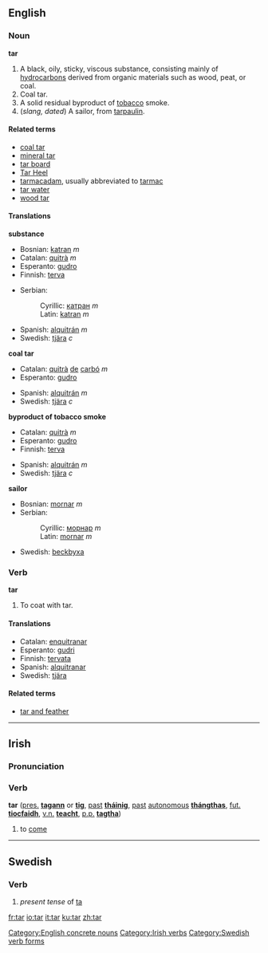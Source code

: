 ==English==
===Noun===
'''tar'''

# A black, oily, sticky, viscous substance, consisting mainly of [[hydrocarbons]] derived from organic materials such as wood, peat, or coal.
# Coal tar.
# A solid residual byproduct of [[tobacco]] smoke.
# (''slang, dated'') A sailor, from [[tarpaulin]].

====Related terms====
*[[coal tar]]
*[[mineral tar]]
*[[tar board]]
*[[Tar Heel]]
*[[tarmacadam]], usually abbreviated to [[tarmac]]
*[[tar water]]
*[[wood tar]]

====Translations====
'''substance'''
{{top}}
*Bosnian: [[katran]] ''m''
*Catalan: [[quitrà]] ''m''
*Esperanto: [[gudro]]
*Finnish: [[terva]]
{{mid}}
*Serbian:
*:Cyrillic: [[катран]] ''m''
*:Latin: [[katran]] ''m''
*Spanish: [[alquitrán]] ''m''
*Swedish: [[tjära]] ''c''
{{bottom}}

'''coal tar'''
{{top}}
*Catalan: [[quitrà]] [[de]] [[carbó]] ''m''
*Esperanto: [[gudro]]
{{mid}}
*Spanish: [[alquitrán]] ''m''
*Swedish: [[tjära]] ''c''
{{bottom}}

'''byproduct of tobacco smoke'''
{{top}}
*Catalan: [[quitrà]] ''m''
*Esperanto: [[gudro]]
*Finnish: [[terva]]
{{mid}}
*Spanish: [[alquitrán]] ''m''
*Swedish: [[tjära]] ''c''
{{bottom}}

'''sailor'''
{{top}}
*Bosnian: [[mornar]] ''m''
*Serbian:
*:Cyrillic: [[морнар]] ''m''
*:Latin: [[mornar]] ''m''

{{mid}}
*Swedish: [[beckbyxa]]
{{bottom}}

===Verb===
'''tar'''

# To coat with tar.

====Translations====
*Catalan: [[enquitranar]] 
*Esperanto: [[gudri]]
*Finnish: [[tervata]]
*Spanish: [[alquitranar]] 
*Swedish: [[tjära]]

====Related terms====
*[[tar and feather]]

[[Category:English concrete nouns]]

----

==Irish==
===Pronunciation===
{{IPA|[tar]}}

===Verb===
'''tar''' ([[present|pres.]] '''[[tagann]]''' or '''[[tig]]''', [[past]] '''[[tháinig]]''', [[past]] [[autonomous]] '''[[thángthas]]''', [[future|fut.]] '''[[tiocfaidh]]''', [[verbal noun|v.n.]] '''[[teacht]]''', [[past participle|p.p.]] '''[[tagtha]]''')

#to [[come]]

[[Category:Irish verbs]]

----

==Swedish==
===Verb===

#''present tense'' of [[ta]]

[[Category:Swedish verb forms]]

[[fr:tar]]
[[io:tar]]
[[it:tar]]
[[ku:tar]]
[[zh:tar]]